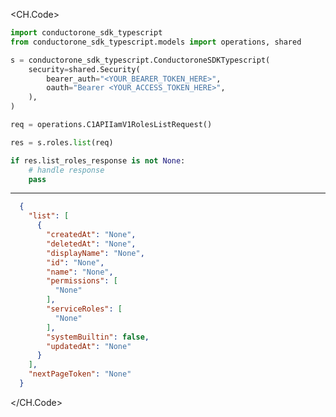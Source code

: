 
<CH.Code>
```python List.py
import conductorone_sdk_typescript
from conductorone_sdk_typescript.models import operations, shared

s = conductorone_sdk_typescript.ConductoroneSDKTypescript(
    security=shared.Security(
        bearer_auth="<YOUR_BEARER_TOKEN_HERE>",
        oauth="Bearer <YOUR_ACCESS_TOKEN_HERE>",
    ),
)

req = operations.C1APIIamV1RolesListRequest()

res = s.roles.list(req)

if res.list_roles_response is not None:
    # handle response
    pass

```
---

```json Example Response
  {
    "list": [
      {
        "createdAt": "None",
        "deletedAt": "None",
        "displayName": "None",
        "id": "None",
        "name": "None",
        "permissions": [
          "None"
        ],
        "serviceRoles": [
          "None"
        ],
        "systemBuiltin": false,
        "updatedAt": "None"
      }
    ],
    "nextPageToken": "None"
  }
```
</CH.Code>
